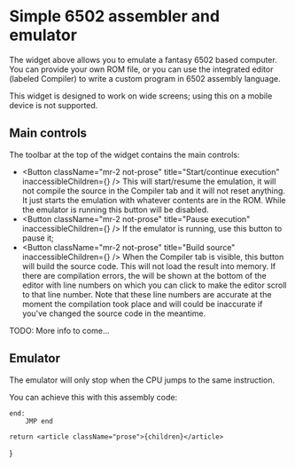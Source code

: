 
# Simple 6502 assembler and emulator

The widget above allows you to emulate a fantasy 6502 based computer. You can provide your own ROM file, or you can use
the integrated editor (labeled Compiler) to write a custom program in 6502 assembly language.

This widget is designed to work on wide screens; using this on a mobile device is not supported.

## Main controls

The toolbar at the top of the widget contains the main controls:

- <Button className="mr-2 not-prose" title="Start/continue execution" inaccessibleChildren={<Icon src="/svg/play.svg" />} />
  This will start/resume the emulation, it will not compile the source in the Compiler tab and it will not reset anything.
  It just starts the emulation with whatever contents are in the ROM. While the emulator is running this button will
  be disabled.
- <Button className="mr-2 not-prose" title="Pause execution" inaccessibleChildren={<Icon src="/svg/pause.svg" />} />
  If the emulator is running, use this button to pause it;
- <Button className="mr-2 not-prose" title="Build source" inaccessibleChildren={<Icon src="/svg/build.svg" />} />
  When the Compiler tab is visible, this button will build the source code. This will not load the result into memory.
  If there are compilation errors, the will be shown at the bottom of the editor with line numbers on which you can
  click to make the editor scroll to that line number. Note that these line numbers are accurate at the moment the
  compilation took place and will could be inaccurate if you've changed the source code in the meantime.

TODO: More info to come...

## Emulator

The emulator will only stop when the CPU jumps to the same instruction.

You can achieve this with this assembly code:

```
end:
    JMP end
```

    return <article className="prose">{children}</article>
}
